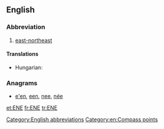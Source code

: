 {{also|ene|-ene|Ene}}
==English==

===Abbreviation===
{{rfc-header|Abbreviation}}
{{head|en|abbreviation}}

# [[east-northeast]]

====Translations====
{{trans-top|east-northeast}}
* Hungarian: {{t+|hu|KÉK}}
{{trans-mid}}
{{trans-bottom}}

===Anagrams===
* [[e'en#English|e'en]], [[een#English|een]], [[nee#English|nee]], [[née#English|née]]

[[Category:English abbreviations]]
[[Category:en:Compass points]]

[[et:ENE]]
[[fr:ENE]]
[[tr:ENE]]